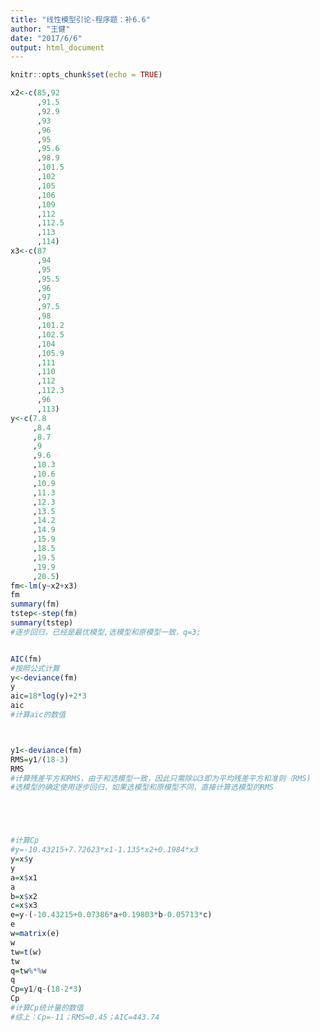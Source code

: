 ```yaml
---
title: "线性模型引论-程序题：补6.6"
author: "王健"
date: "2017/6/6"
output: html_document
---
```


```r
knitr::opts_chunk$set(echo = TRUE)
```

```r
x2<-c(85,92
      ,91.5
      ,92.9
      ,93
      ,96
      ,95
      ,95.6
      ,98.9
      ,101.5
      ,102
      ,105
      ,106
      ,109
      ,112
      ,112.5
      ,113
      ,114)
x3<-c(87
      ,94
      ,95
      ,95.5
      ,96
      ,97
      ,97.5
      ,98
      ,101.2
      ,102.5
      ,104
      ,105.9
      ,111
      ,110
      ,112
      ,112.3
      ,96
      ,113)
y<-c(7.8
     ,8.4
     ,8.7
     ,9
     ,9.6
     ,10.3
     ,10.6
     ,10.9
     ,11.3
     ,12.3
     ,13.5
     ,14.2
     ,14.9
     ,15.9
     ,18.5
     ,19.5
     ,19.9
     ,20.5)
fm<-lm(y~x2+x3)
fm
summary(fm)
tstep<-step(fm)
summary(tstep)
#逐步回归，已经是最优模型,选模型和原模型一致，q=3;


AIC(fm)
#按照公式计算
y<-deviance(fm)
y
aic=18*log(y)+2*3
aic
#计算aic的数值



y1<-deviance(fm)
RMS=y1/(18-3)
RMS
#计算残差平方和RMS，由于和选模型一致，因此只需除以3即为平均残差平方和准则（RMS)
#选模型的确定使用逐步回归，如果选模型和原模型不同，直接计算选模型的RMS





#计算Cp
#y=-10.43215+7.72623*x1-1.135*x2+0.1984*x3
y=x$y
y
a=x$x1
a
b=x$x2
c=x$x3
e=y-(-10.43215+0.07386*a+0.19803*b-0.05713*c)
e
w=matrix(e)
w
tw=t(w)
tw
q=tw%*%w
q
Cp=y1/q-(18-2*3)
Cp
#计算Cp统计量的数值
#综上：Cp=-11；RMS=0.45；AIC=443.74


```
